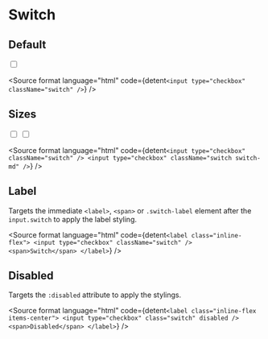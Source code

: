 
<Meta title="Components/Switch" />

# Switch

## Default

<div className="pt-4">
  <input type="checkbox" className="switch" />
</div>

<Source
  format
  language="html"
  code={detent`
    <input type="checkbox" className="switch" />
  `}
/>

## Sizes

<div className="pt-4 flex items-start gap-4">
  <input type="checkbox" className="switch" />
  <input type="checkbox" className="switch switch-md" />
</div>

<Source
  format
  language="html"
  code={detent`
    <input type="checkbox" className="switch" />
    <input type="checkbox" className="switch switch-md" />
  `}
/>

## Label

Targets the immediate `<label>`, `<span>` or `.switch-label` element after the `input.switch` to apply the label styling.

<div className="pt-4">
  <Switch id="label" label="Switch" />
</div>

<Source
  format
  language="html"
  code={detent`
    <label class="inline-flex">
      <input type="checkbox" className="switch" />
      <span>Switch</span>
    </label>
  `}
/>

## Disabled

Targets the `:disabled` attribute to apply the stylings.

<div className="pt-4">
  <Switch id="disabled" isDisabled label="Disabled" />
</div>

<Source
  format
  language="html"
  code={detent`
    <label class="inline-flex items-center">
      <input type="checkbox" class="switch" disabled />
      <span>Disabled</span>
    </label>
  `}
/>
